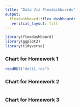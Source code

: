 ```yaml
---
title: "Data Viz Flexdashboards"
output: 
  flexdashboard::flex_dashboard:
   veritcal_layout: fill
---
```


```r
library(flexdashboard)
library(ggplot2)
library(tidyverse)
```


### Chart for Homework 1

```r
readRDS("deli1.rds")
```

### Chart for Homework 2

```r

```

### Chart for Homework 3

```r

```

